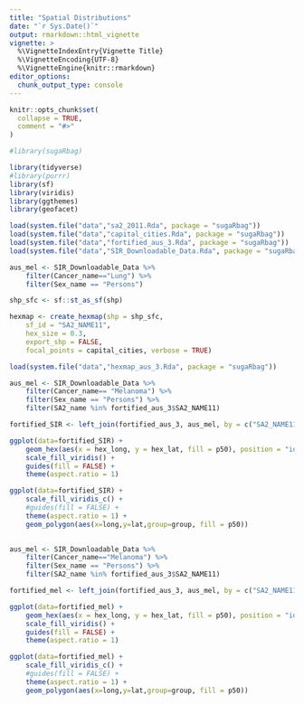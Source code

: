 ```yaml
---
title: "Spatial Distributions"
date: "`r Sys.Date()`"
output: rmarkdown::html_vignette
vignette: >
  %\VignetteIndexEntry{Vignette Title}
  %\VignetteEncoding{UTF-8}
  %\VignetteEngine{knitr::rmarkdown}
editor_options: 
  chunk_output_type: console
---
```


```r
knitr::opts_chunk$set(
  collapse = TRUE,
  comment = "#>"
)
```

```r

#library(sugaRbag)

library(tidyverse)
#library(purrr)
library(sf)
library(viridis)
library(ggthemes)
library(geofacet)
```


```r
load(system.file("data","sa2_2011.Rda", package = "sugaRbag"))
load(system.file("data","capital_cities.Rda", package = "sugaRbag"))
load(system.file("data","fortified_aus_3.Rda", package = "sugaRbag"))
load(system.file("data","SIR_Downloadable_Data.Rda", package = "sugaRbag"))

aus_mel <- SIR_Downloadable_Data %>%
    filter(Cancer_name=="Lung") %>%
    filter(Sex_name == "Persons")

shp_sfc <- sf::st_as_sf(shp)

```

```r
hexmap <- create_hexmap(shp = shp_sfc,
    sf_id = "SA2_NAME11",
    hex_size = 0.3,
    export_shp = FALSE,
    focal_points = capital_cities, verbose = TRUE)
```

```r
load(system.file("data","hexmap_aus_3.Rda", package = "sugaRbag"))
```


```r
aus_mel <- SIR_Downloadable_Data %>%
    filter(Cancer_name== "Melanoma") %>%
    filter(Sex_name == "Persons") %>%
    filter(SA2_name %in% fortified_aus_3$SA2_NAME11)

fortified_SIR <- left_join(fortified_aus_3, aus_mel, by = c("SA2_NAME11"="SA2_name"))

ggplot(data=fortified_SIR) +
    geom_hex(aes(x = hex_long, y = hex_lat, fill = p50), position = "identity", stat = "identity") +
    scale_fill_viridis() +
    guides(fill = FALSE) +
    theme(aspect.ratio = 1)
```

```r
ggplot(data=fortified_SIR) +
    scale_fill_viridis_c() +
    #guides(fill = FALSE) +
    theme(aspect.ratio = 1) +
    geom_polygon(aes(x=long,y=lat,group=group, fill = p50))
    
```


```r
aus_mel <- SIR_Downloadable_Data %>%
    filter(Cancer_name=="Melanoma") %>%
    filter(Sex_name == "Persons") %>%
    filter(SA2_name %in% fortified_aus_3$SA2_NAME11)

fortified_mel <- left_join(fortified_aus_3, aus_mel, by = c("SA2_NAME11"="SA2_name"))

```


```r
ggplot(data=fortified_mel) +
    geom_hex(aes(x = hex_long, y = hex_lat, fill = p50), position = "identity", stat = "identity") +
    scale_fill_viridis() +
    guides(fill = FALSE) +
    theme(aspect.ratio = 1)
```

```r
ggplot(data=fortified_mel) +
    scale_fill_viridis_c() +
    #guides(fill = FALSE) +
    theme(aspect.ratio = 1) +
    geom_polygon(aes(x=long,y=lat,group=group, fill = p50))
    
```


